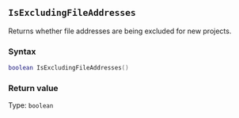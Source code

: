 ::: {.minipage data-latex="{\textwidth}"}
## `IsExcludingFileAddresses`

Returns whether file addresses are being excluded for new projects.

### Syntax {-}

``` .lua
boolean IsExcludingFileAddresses()
```

### Return value {-}

Type: `boolean`
:::
